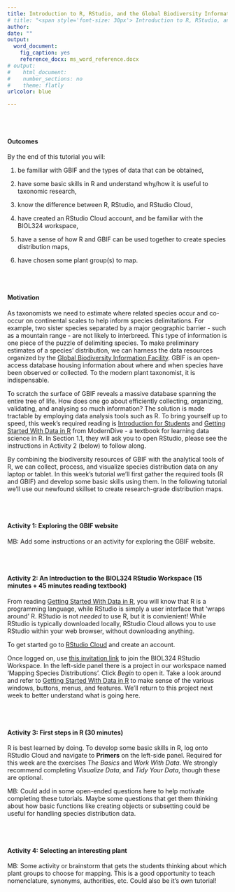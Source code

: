 ```yaml
---
title: Introduction to R, RStudio, and the Global Biodiversity Information Facility (GBIF)
# title: "<span style='font-size: 30px'> Introduction to R, RStudio, and the Global Biodiversity Information Facility (GBIF) </style>" 
author: 
date: ""
output: 
  word_document:
    fig_caption: yes
    reference_docx: ms_word_reference.docx
# output:
#    html_document:
#    number_sections: no
#    theme: flatly
urlcolor: blue

---
```


<br>
<br>

#### Outcomes

By the end of this tutorial you will: <br>

1. be familiar with GBIF and the types of data that can be obtained, <br>

2. have some basic skills in R and understand why/how it is useful to taxonomic research, <br>

3. know the difference between R, RStudio, and RStudio Cloud, <br>

4. have created an RStudio Cloud account, and be familiar with the BIOL324 workspace, <br>

5. have a sense of how R and GBIF can be used together to create species distribution maps, <br>

6. have chosen some plant group(s) to map. 

<br>
<br>

#### Motivation

As taxonomists we need to estimate where related species occur and co-occur on continental scales to help inform species delimitations. For example, two sister species separated by a major geographic barrier - such as a mountain range - are not likely to interbreed. This type of information is one piece of the puzzle of delimiting species. To make preliminary estimates of a species' distribution, we can harness the data resources organized by the [Global Biodiversity Information Facility](https://www.gbif.org/what-is-gbif). GBIF is an open-access database housing information about where and when species have been observed or collected. To the modern plant taxonomist, it is indispensable. 

To scratch the surface of GBIF reveals a massive database spanning the entire tree of life. How does one go about efficiently collecting, organizing, validating, and analysing so much information? The solution is made tractable by employing data analysis tools such as R. To bring yourself up to speed, this week's required reading is [Introduction for Students](https://moderndive.netlify.app/preface.html#introduction-for-students) and [Getting Started With Data in R](https://moderndive.netlify.app/1-getting-started.html) from ModernDive - a textbook for learning data science in R. In Section 1.1, they will ask you to open RStudio, please see the instructions in Activity 2 (below) to follow along. 

By combining the biodiversity resources of GBIF with the analytical tools of R, we can collect, process, and visualize species distribution data on any laptop or tablet. In this week's tutorial we'll first gather the required tools (R and GBIF) and develop some basic skills using them. In the following tutorial we'll use our newfound skillset to create research-grade distribution maps. 

<br>
<br>

#### Activity 1: Exploring the GBIF website

MB: Add some instructions or an activity for exploring the GBIF website.

<br>
<br>

#### Activity 2: An Introduction to the BIOL324 RStudio Workspace (15 minutes + 45 minutes reading textbook)

From reading [Getting Started With Data in R](https://moderndive.netlify.app/1-getting-started.html), you will know that R is a programming language, while RStudio is simply a user interface that 'wraps around' R. RStudio is not _needed_ to use R, but it is convienient!  While RStudio is typically downloaded locally, RStudio Cloud allows you to use RStudio within your web browser, without downloading anything.

To get started go to [RStudio Cloud](https://rstudio.cloud/) and create an account. 

Once logged on, use [this invitation link](https://rstudio.cloud/spaces/73822/join?access_code=eGVBWIOKYgPYkF6jFV6zKvwz180tjCqCGIM67YwC) to join the BIOL324 RStudio Workspace. In the left-side panel there is a project in our workspace named 'Mapping Species Distributions'. Click _Begin_ to open it. Take a look around and refer to [Getting Started With Data in R](https://moderndive.netlify.app/1-getting-started.html) to make sense of the various windows, buttons, menus, and features. We'll return to this project next week to better understand what is going here. 

<br>
<br>

#### Activity 3: First steps in R (30 minutes)

R is best learned by doing. To develop some basic skills in R, log onto RStudio Cloud and navigate to **Primers** on the left-side panel. Required for this week are the exercises _The Basics_ and _Work With Data_. We strongly recommend completing _Visualize Data_, and _Tidy Your Data_, though these are optional.

MB: Could add in some open-ended questions here to help motivate completing these tutorials. Maybe some questions that get them thinking about how basic functions like creating objects or subsetting could be useful for handling species distribution data. 

<br>
<br>

#### Activity 4: Selecting an interesting plant

MB: Some activity or brainstorm that gets the students thinking about which plant groups to choose for mapping. This is a good opportunity to teach nomenclature, synonyms, authorities, etc. Could also be it's own tutorial! 

